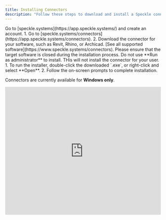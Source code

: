 ```yaml
---
title: Installing Connectors
description: "Follow these steps to download and install a Speckle connector"
---
```


<Steps>
  <Step title="Create a Speckle Account">
    Go to [speckle.systems](https://app.speckle.systems/) and create an account.
  </Step>

  <Step title="Download the connector">
    1. Go to [speckle.systems/connectors](https://app.speckle.systems/connectors).
    2. Download the connector for your software, such as Revit, Rhino, or Archicad. [See all supported software](https://www.speckle.systems/connectors).
  </Step>

  <Step title="Install the connector">
    <Warning>Please ensure that the target software is closed during the installation process.</Warning>
    <Warning>Do not use **Run as administrator** to install. THis will not install the connector for your user.</Warning>
    1. To run the installer, double-click the downloaded `.exe`, or right-click and select **Open**.
    2. Follow the on-screen prompts to complete installation.
  </Step>

</Steps>

 <Info>Connectors are currently available for **Windows only**.</Info>

<Frame>
<iframe
    width="100%"
    height="415"
    src="https://www.youtube.com/embed/mjYtKTo0fQU"
    title="Speckle Connector Installation"
    frameborder="0"
    allow="accelerometer; autoplay; clipboard-write; encrypted-media; gyroscope; picture-in-picture"
    allowfullscreen
></iframe>
</Frame>
